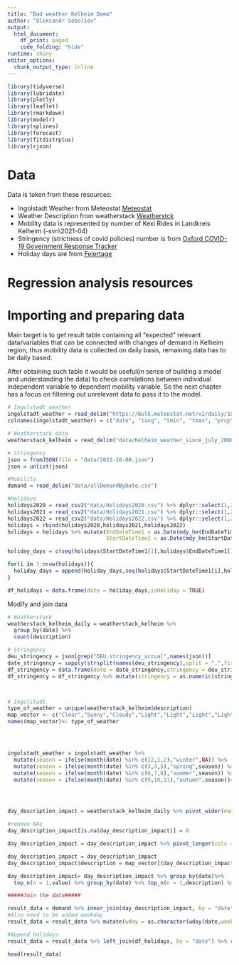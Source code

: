 ```yaml
---
title: "Bad weather Kelheim Demo"
author: "Oleksandr Soboliev"
output:
  html_document:
    df_print: paged
    code_folding: "hide"
runtime: shiny
editor_options:
  chunk_output_type: inline
---
```


```r
library(tidyverse)
library(lubridate)
library(plotly)
library(leaflet)
library(rmarkdown)
library(modelr)
library(splines)
library(forecast)
library(fitdistrplus)
library(rjson)
```

# Data

Data is taken from these resources:

* Ingolstadt Weather from Meteostat [Meteostat](https://bulk.meteostat.net/v2/) 
* Weather Description from weatherstack [Weatherstck](https://svn.vsp.tu-berlin.de/repos/shared-svn/projects/KelRide/data/badWeather/weatherstack/)
* Mobility data is represented by number of Kexi Rides in Landkreis Kelheim (\shared-svn\projects\KelRide\data\KEXI\2021-04)
* Stringency (strictness of covid policies) number is from [Oxford COVID-19 Government Response Tracker](https://covidtracker.bsg.ox.ac.uk/)
* Holiday days are from [Feiertage](https://feiertage-api.de/)

# Regression analysis resources


# Importing and preparing data

Main target is to get result table containing all "expected" relevant data/variables that can be connected with changes of demand in Kelheim region, thus mobility data is collected on daily basis, remaining data has to be daily based.

After obtaining such table it would be useful(in sense of building a model and understanding the data) to check correlations between individual independent variable to dependent mobility variable. So the next chapter has a focus on filtering out unrelevant data to pass it to the model.

```r
# Ingolstadt weather
ingolstadt_weather = read_delim("https://bulk.meteostat.net/v2/daily/10860.csv.gz",",",col_names = FALSE)
colnames(ingolstadt_weather) = c("date", "tavg", "tmin", "tmax", "prcp", "snow", "wdir", "wspd", "wpgt", "pres", "tsun")

# Weatherstack data
weatherstack_kelheim = read_delim("data/Kelheim_weather_since_july_2008.csv",delim = ",")

# Stringency
json = fromJSON(file = "data/2022-10-08.json")
json = unlist(json)

#Mobility
demand = read_delim("data/allDemandByDate.csv")

#Holidays
holidays2020 = read_csv2("data/Holidays2020.csv") %>% dplyr::select(1,2,3)
holidays2021 = read_csv2("data/Holidays2021.csv") %>% dplyr::select(1,2,3)
holidays2022 = read_csv2("data/Holidays2022.csv") %>% dplyr::select(1,2,3)
holidays = rbind(holidays2020,holidays2021,holidays2022)
holidays = holidays %>% mutate(EndDateTime1 = as.Date(mdy_hm(EndDateTime1)),
                               StartDateTime1 = as.Date(mdy_hm(StartDateTime1)))

holiday_days = c(seq(holidays$StartDateTime1[1],holidays$EndDateTime1[1],by = "days"))

for(i in 1:nrow(holidays)){
  holiday_days = append(holiday_days,seq(holidays$StartDateTime1[i],holidays$EndDateTime1[i],by = "days"))
}

df_holidays = data.frame(date = holiday_days,isHoliday = TRUE)

```
Modify and join data

```r
# Weatherstack
weatherstack_kelheim_daily = weatherstack_kelheim %>%
  group_by(date) %>%
  count(description)

# Stringency 
deu_stringency = json[grep("DEU.stringency_actual",names(json))]
date_stringency = sapply(strsplit(names(deu_stringency),split = ".",fixed = TRUE),"[[",2)
df_stringency = data.frame(date = date_stringency,stringency = deu_stringency)
df_stringency = df_stringency %>% mutate(stringency = as.numeric(stringency), date = as.Date(date))



# Ingolstadt
type_of_weather = unique(weatherstack_kelheim$description)
map_vector <- c("Clear","Sunny","Cloudy","Light","Light","Light","Light","Light","Light","Light","Light","Medium","Cloudy","Light","Light","Heavy","Heavy","Heavy","Light","Medium","Heavy","Heavy","Light","Heavy","Heavy","Heavy","Heavy","Heavy","Heavy","Light","Medium","Medium","Light","Heavy","Light","Light","Light","Light","Light","Heavy","Light","Medium","Heavy","Heavy","Heavy")
names(map_vector)<- type_of_weather




ingolstadt_weather = ingolstadt_weather %>% 
  mutate(season = ifelse(month(date) %in% c(12,1,2),"winter",NA)) %>%
  mutate(season = ifelse(month(date) %in% c(3,4,5),"spring",season)) %>%
  mutate(season = ifelse(month(date) %in% c(6,7,8),"summer",season)) %>%
  mutate(season = ifelse(month(date) %in% c(9,10,11),"autumn",season))# %>% dplyr::select(-tsun)




day_description_impact = weatherstack_kelheim_daily %>% pivot_wider(names_from = description,values_from = n)

#remove NAs
day_description_impact[is.na(day_description_impact)] = 0

day_description_impact = day_description_impact %>% pivot_longer(cols = all_of(type_of_weather),names_to = "description",values_to = "value")

day_description_impact = day_description_impact
day_description_impact$description = map_vector[(day_description_impact$description)]

day_description_impact= day_description_impact %>% group_by(date)%>%
  top_n(n = 1,value) %>% group_by(date) %>% top_n(n = 1,description) %>% rename(weather_impact = value)

#####Join the data#####

result_data = demand %>% inner_join(day_description_impact, by = "date") %>% inner_join(ingolstadt_weather,by = "date") %>% inner_join(df_stringency,by = "date") %>% mutate(date = as.Date(date,format = "%Y-%m-%d"))
#Also need to be added weekday
result_data = result_data %>% mutate(wday = as.character(wday(date,week_start = 1)))

#Append holidays
result_data = result_data %>% left_join(df_holidays, by = "date") %>% replace_na(list(isHoliday = FALSE)) #%>% filter(noRides != 0) #%>% filter(date <"2021-07-01")

head(result_data)
```
